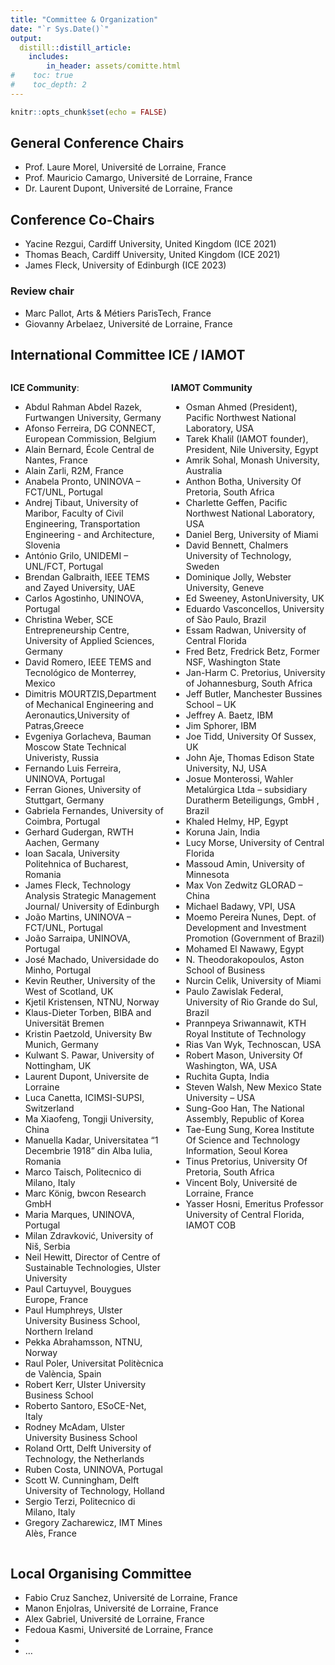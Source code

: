 ```yaml
---
title: "Committee & Organization"
date: "`r Sys.Date()`"
output:
  distill::distill_article:
    includes:
        in_header: assets/comitte.html
#    toc: true
#    toc_depth: 2
---
```


```r
knitr::opts_chunk$set(echo = FALSE)
```




## General Conference Chairs

- Prof. Laure Morel, Université de Lorraine, France
- Prof. Mauricio Camargo, Université de Lorraine, France
- Dr. Laurent Dupont, Université de Lorraine, France


## Conference Co-Chairs

- Yacine Rezgui, Cardiff University, United Kingdom (ICE 2021)
- Thomas Beach, Cardiff University, United Kingdom (ICE 2021)
- James Fleck, University of Edinburgh (ICE 2023)

### Review chair
- Marc Pallot, Arts & Métiers ParisTech, France
- Giovanny Arbelaez, Université de Lorraine, France


## International Committee ICE / IAMOT

:::: {style="display: grid; grid-template-columns: 1fr 1fr; grid-column-gap: 10px;"}

::: {}

**ICE Community**:

- Abdul Rahman Abdel Razek, Furtwangen University, Germany
- Afonso Ferreira, DG CONNECT, European Commission, Belgium
- Alain Bernard, École Central de Nantes, France
- Alain Zarli, R2M, France 
- Anabela Pronto, UNINOVA – FCT/UNL, Portugal
- Andrej Tibaut, University of Maribor, Faculty of Civil Engineering, Transportation Engineering - and Architecture, Slovenia
- António Grilo, UNIDEMI – UNL/FCT, Portugal
- Brendan Galbraith, IEEE TEMS and Zayed University, UAE
- Carlos Agostinho, UNINOVA, Portugal
- Christina Weber, SCE Entrepreneurship Centre, University of Applied Sciences, Germany
- David Romero, IEEE TEMS and Tecnológico de Monterrey, Mexico
- Dimitris MOURTZIS,Department of Mechanical Engineering and Aeronautics,University of Patras,Greece
- Evgeniya Gorlacheva, Bauman Moscow State Technical Univeristy, Russia
- Fernando Luis Ferreira, UNINOVA, Portugal
- Ferran Giones, University of Stuttgart, Germany
- Gabriela Fernandes, University of Coimbra, Portugal
- Gerhard Gudergan, RWTH Aachen, Germany
- Ioan Sacala, University Politehnica of Bucharest, Romania
- James Fleck, Technology Analysis  Strategic Management Journal/ University of Edinburgh
- João Martins, UNINOVA – FCT/UNL, Portugal
- João Sarraipa, UNINOVA, Portugal
- José Machado, Universidade do Minho, Portugal
- Kevin Reuther, University of the West of Scotland, UK
- Kjetil Kristensen, NTNU, Norway
- Klaus-Dieter Torben, BIBA and Universität Bremen
- Kristin Paetzold, University Bw Munich, Germany
- Kulwant S. Pawar, University of Nottingham, UK
- Laurent Dupont, Universite de Lorraine
- Luca Canetta, ICIMSI-SUPSI, Switzerland
- Ma Xiaofeng, Tongji University, China
- Manuella Kadar, Universitatea “1 Decembrie 1918" din Alba Iulia, Romania
- Marco Taisch, Politecnico di Milano, Italy
- Marc König, bwcon Research GmbH
- Maria Marques, UNINOVA, Portugal
- Milan Zdravković, University of Niš, Serbia
- Neil Hewitt, Director of Centre of Sustainable Technologies, Ulster University
- Paul Cartuyvel, Bouygues Europe, France
- Paul Humphreys, Ulster University Business School, Northern Ireland
- Pekka Abrahamsson, NTNU, Norway
- Raul Poler, Universitat Politècnica de València, Spain
- Robert Kerr, Ulster University Business School
- Roberto Santoro, ESoCE-Net, Italy
- Rodney McAdam, Ulster University Business School
- Roland Ortt, Delft University of Technology, the Netherlands
- Ruben Costa, UNINOVA, Portugal
- Scott W. Cunningham, Delft University of Technology, Holland
- Sergio Terzi, Politecnico di Milano, Italy
- Gregory Zacharewicz, IMT Mines Alès, France

:::

::: {}

**IAMOT Community**

- Osman Ahmed (President), Pacific Northwest National Laboratory, USA
- Tarek Khalil (IAMOT founder), President, Nile University, Egypt
- Amrik Sohal,  Monash University, Australia
- Anthon Botha, University Of Pretoria, South Africa
- Charlette Geffen, Pacific Northwest National Laboratory, USA
- Daniel Berg, University of Miami
- David Bennett, Chalmers University of Technology, Sweden
- Dominique Jolly, Webster University, Geneve
- Ed Sweeney, AstonUniversity, UK
- Eduardo Vasconcellos, University of Sào Paulo, Brazil
- Essam Radwan, University of Central Florida
- Fred Betz, Fredrick Betz, Former NSF, Washington State
- Jan-Harm C. Pretorius, University of Johannesburg, South Africa
- Jeff Butler, Manchester Bussines School – UK
- Jeffrey A. Baetz, IBM
- Jim Sphorer, IBM
- Joe Tidd, University Of Sussex, UK
- John Aje, Thomas Edison State University, NJ, USA
- Josue Monterossi, Wahler Metalúrgica Ltda – subsidiary Duratherm Beteiligungs, GmbH , Brazil
- Khaled Helmy, HP, Egypt
- Koruna Jain, India
- Lucy Morse, University of Central Florida
- Massoud Amin, University of Minnesota
- Max Von Zedwitz GLORAD – China
- Michael Badawy,  VPI, USA
- Moemo Pereira Nunes, Dept. of Development and Investment Promotion (Government of Brazil)
- Mohamed El Nawawy, Egypt
- N. Theodorakopoulos, Aston School of Business
- Nurcin Celik, University of Miami
- Paulo Zawislak Federal, University of Rio Grande do Sul, Brazil
- Prannpeya Sriwannawit, KTH Royal Institute of Technology
- Rias Van Wyk, Technoscan, USA
- Robert Mason, University Of Washington, WA, USA
- Ruchita Gupta, India
- Steven Walsh, New Mexico State University – USA
- Sung-Goo Han, The National Assembly, Republic of Korea
- Tae-Eung Sung, Korea Institute Of Science and Technology Information, Seoul Korea
- Tinus Pretorius, University Of Pretoria, South Africa
- Vincent Boly, Université de Lorraine, France
- Yasser Hosni, Emeritus Professor University of Central Florida, IAMOT COB

:::
::::


## Local Organising Committee

- Fabio Cruz Sanchez, Université de Lorraine, France
- Manon Enjolras, Université de Lorraine, France
- Alex Gabriel, Université de Lorraine, France
- Fedoua Kasmi, Université de Lorraine, France
- 
- ...
